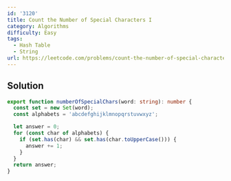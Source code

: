 ```yaml
---
id: '3120'
title: Count the Number of Special Characters I
category: Algorithms
difficulty: Easy
tags:
  - Hash Table
  - String
url: https://leetcode.com/problems/count-the-number-of-special-characters-i
---
```


## Solution

```typescript filename="solution.ts" copy
export function numberOfSpecialChars(word: string): number {
  const set = new Set(word);
  const alphabets = 'abcdefghijklmnopqrstuvwxyz';

  let answer = 0;
  for (const char of alphabets) {
    if (set.has(char) && set.has(char.toUpperCase())) {
      answer += 1;
    }
  }
  return answer;
}
```
